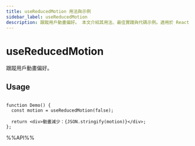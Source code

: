 ```yaml
---
title: useReducedMotion 用法與示例
sidebar_label: useReducedMotion
description: 跟蹤用戶動畫偏好。 本文介紹其用法、最佳實踐與代碼示例。適用於 React 開發中需要處理副作用的場景。
---
```

# useReducedMotion

跟蹤用戶動畫偏好。

## Usage

```tsx live

function Demo() {
  const motion = useReducedMotion(false);

  return <div>動畫減少：{JSON.stringify(motion)}</div>;
};

```

%%API%%